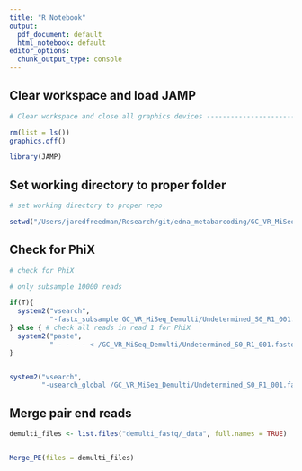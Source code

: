 ```yaml
---
title: "R Notebook"
output:
  pdf_document: default
  html_notebook: default
editor_options:
  chunk_output_type: console
---
```


## Clear workspace and load JAMP

```r
# Clear workspace and close all graphics devices --------------------------

rm(list = ls())
graphics.off()

library(JAMP)

```


## Set working directory to proper folder

```r

# set working directory to proper repo

setwd("/Users/jaredfreedman/Research/git/edna_metabarcoding/GC_VR_MiSeq_2021")

```

## Check for PhiX

```r
# check for PhiX

# only subsample 10000 reads

if(T){
  system2("vsearch", 
          "-fastx_subsample GC_VR_MiSeq_Demulti/Undetermined_S0_R1_001.fastq -fastaout GC_VR_MiSeq_Demulti/Undetermined_S0_R1_001.fastq -sample_pct 100")
} else { # check all reads in read 1 for PhiX
  system2("paste",
          " - - - - < /GC_VR_MiSeq_Demulti/Undetermined_S0_R1_001.fastq | cut -f 1,2 | sed 's/^@/>/' | tr \"\t\" \"\n\" > /GC_VR_MiSeq_Demulti/Undetermined_S0_R1_001.fastq")
}


system2("vsearch",
        "-usearch_global /GC_VR_MiSeq_Demulti/Undetermined_S0_R1_001.fastq -db /Users/jaredfreedman/Research/git/JAMP/Tutorial/PhiX.fasta -id 0.9 -strand both -blast6out PhiX_table.txt -maxrejects 1 -maxaccepts 1")
```

## Merge pair end reads

```r
demulti_files <- list.files("demulti_fastq/_data", full.names = TRUE)


Merge_PE(files = demulti_files)


```

